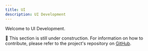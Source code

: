 ```yaml
---
title: UI
description: UI Development
---
```


Welcome to UI Development.

🚧 This section is still under construction. For information on how to contribute,
please refer to the project's repository on
[GitHub](https://github.com/cnpem/deepsirius-ui).

